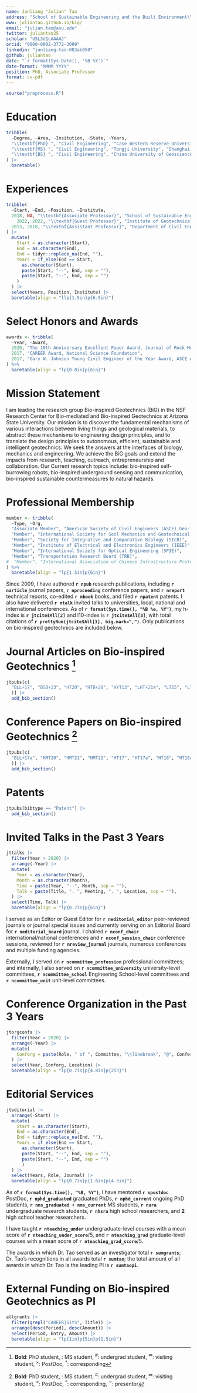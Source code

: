 ```yaml
---
name: Junliang "Julian" Tao
address: "School of Sustainable Engineering and the Built Environment\\tabularnewline Arizona State University, AZ, 85286"
www: juliantao.github.io/big/
email: "julian.tao@asu.edu"
twitter: juliantao25
scholar: "U5L3d1cAAAAJ"
orcid: "0000-0002-3772-3099"
linkedin: "junliang-tao-083ab050"
github: juliantao
date: "`r format(Sys.Date(), '%B %Y')`"
date-format: "MMMM YYYY"
position: PhD, Associate Professor
format: cv-pdf
---
```


```r
source("preprocess.R")
```

# Education 

```r
tribble(
  ~Degree, ~Area, ~Insitution, ~State, ~Years,
  "\\textbf{PhD} ", "Civil Engineering", "Case Western Reserve University", "Cleveland, US", "2013",
  "\\textbf{MS} ", "Civil Engineering", "Tongji University", "Shanghai, China", "2009",
  "\\textbf{BS} ", "Civil Engineering", "China University of Geosciences", "Wuhan, China", "2006"
) |> 
  baretable()
```

# Experiences

```r
tribble(
  ~Start, ~End, ~Position, ~Institute,
  2018, NA, "\\textbf{Associate Professor}", "School of Sustainable Engineering and the Built Environment, \\newline Arizona State University",
	2022, 2022, "\\textbf{Guest Professor}", "Institute of Geotechnical Engineering, \\newline University of Natural Resources and Life Sciences (BOKU)",
  2013, 2018, "\\textbf{Assistant Professor}", "Department of Civil Engineering, \\newline University of Akron"
) |>
  mutate(
    Start = as.character(Start),
    End = as.character(End),
    End = tidyr::replace_na(End, ""),
    Years = if_else(End == Start,
      as.character(Start),
      paste(Start, "--", End, sep = ""),
      paste(Start, "--", End, sep = "")
    )
  ) |>
  select(Years, Position, Institute) |>
  baretable(align = "llp{1.5in}p{6.5in}")
```

# Select Honors and Awards

```r
awards <- tribble(
  ~Year, ~Award,
  2020, "The 10th Anniversary Excellent Paper Award, Journal of Rock Mechanics and Geotechnical Engineering",
  2017, "CAREER Award, National Science Foundation",
  2017, "Gary W. Johnson Young Civil Engineer of the Year Award, ASCE Akron-Canton Section",
) %>%
  baretable(align = "lp{0.8in}p{6in}")
```

# Mission Statement

I am leading the research group Bio-inspired Geotechnics (BiG) in the NSF Research Center for Bio-mediated and Bio-inspired Geotechnics at Arizona State University.
Our mission is to discover the fundamental mechanisms of various interactions between living things and geological materials, to abstract these mechanisms to engineering design principles, and to translate the design principles to autonomous, efficient, sustainable and intelligent geotechnics.
We seek the answers at the interfaces of biology, mechanics and engineering. We achieve the BiG goals and extend the impacts from research, teaching, outreach, entrepreneurship and collaboration.
Our Current research topics include: bio-inspired self-burrowing robots, bio-inspired underground sensing and communication, bio-inspired sustainable countermeasures to natural hazards.

# Professional Membership

```r
member <- tribble(
  ~Type, ~Org,
  "Associate Member", "American Society of Civil Engineers (ASCE) Geo-Institute",
  "Member", "International Society for Soil Mechanics and Geotechnical Engineering (ISSMGE)",
  "Member", "Society for Integrative and Comparative Biology (SICB)",
  "Member", "Institute of Electrical and Electronics Engineers (IEEE)",
  "Member", "International Society for Optical Engineering (SPIE)",
  "Member", "Transportation Research Board (TRB)",
#  "Member", "International Association of Chinese Infrastructure Professionals (IACIP)",
) %>%
  baretable(align = "lp{1.5in}p{6in}")
```

\vspace{1.5em}

\part*{\uppercase{Publications, Intellectual Property and Invited Talks}}

Since 2009, I have authored **`r npub`** research publications, including **`r narticle`** journal papers, **`r nproceeding`** conference papers, and **`r nreport`** technical reports, co-edited **`r nbook`** books, and filed **`r npatent`** patents.
I also have delivered **`r ntalk`** invited talks to universities, local, national and international conferences.
As of **`r format(Sys.time(), "%B %e, %Y")`**, my h-index is **`r jtcite$All[2]`** and i10-index is **`r jtcite$All[3]`**, with total citations of **`r prettyNum(jtcite$All[1], big.mark=",")`**. Only publications on bio-inspired geotechnics are included below.

# Journal Articles on Bio-inspired Geotechnics [^1]

[^1]: **Bold**: PhD student, \underline{Underline}: MS student,  ^#^: undergrad student, $^\infty$: visiting student, $^\times$: PostDoc, ^\*^: corresponding

```r
jtpubs[c(
  "BLL+17", "BSB+23", "HT20", "HTB+20", "HYT13", "LHT+21a", "LT15", "LTL17", "LvT22", "MDA+22", "STL+17", "Tao21", "THT19", "THT20a", "TL15a", "TLWB18", "TSWY13", "TT22", "TY12", "TY16", "WT19", "WTB+18", "ZHT23", "ZT22a"
  )] |>
  add_bib_section()
```

# Conference Papers on Bio-inspired Geotechnics [^2]

[^2]: **Bold**: PhD student, \underline{Underline}: MS student,  ^#^: undergrad student, $^\infty$: visiting student, $^\times$: PostDoc, ^\*^: corresponding, $^\sim$: presentor

```r
jtpubs[c(
  "BLL+17a", "HMT20", "HMT21", "HMT22", "HT17", "HT17a", "HT18", "HT18a", "HT20a", "HT22", "LT17", "LTv22", "LTv23", "LTY15", "PT18", "SPT23", "STLT23", "THT20", "TT21", "TT22a", "TT23", "TT23a", "TYB11a", "WT18", "ZGT21", "ZT22", "ZT23"
  )] |>
  add_bib_section()
```

# Patents

```r
jtpubs[bibtype == "Patent"] |> 
  add_bib_section()
```

# Invited Talks in the Past 3 Years

```r
jttalks |>
  filter(Year > 2020) |>
  arrange(-Year) |>
  mutate(
    Year = as.character(Year),
    Month = as.character(Month),
    Time = paste(Year, "--", Month, sep = ""),
    Talk = paste(Title, ". ", Meeting, ". ", Location, sep = ""),
  ) |>
  select(Time, Talk) |>
  baretable(align = "lp{0.7in}p{6in}")
```

\vspace{1.5em}

\part*{\uppercase{Professional activities and service}}

I served as an Editor or Guest Editor for **`r neditorial_editor`** peer-reviewed journals or journal special issues and currently serving on an Editorial Board for **`r neditorial_board`** journal. I chaired **`r nconf_chair`** international/national conferences and **`r nconf_session_chair`** conference sessions, reviewed for **`r nreview_journal`** journals, numerous conferences and multiple funding agencies.

Externally, I served on **`r ncommittee_profession`** professional committees; and internally, I also served on **`r ncommittee_university`** university-level committees, **`r ncommittee_school`** Engineering School-level committees and **`r ncommittee_unit`** unit-level committees.

# Conference Organization in the Past 3 Years

```r
jtorgconfs |>
  filter(Year > 2020) |>
  arrange(-Year) |>
  mutate(
    Conforg = paste(Role, " of ", Committee, "\\linebreak", "@", Conference, sep = ""),
  ) |>
  select(Year, Conforg, Location) |>
  baretable(align = "lp{0.7in}p{4.8in}p{2in}")
```

# Editorial Services 

```r
jteditorial |>
  arrange(-Start) |>
  mutate(
    Start = as.character(Start),
    End = as.character(End),
    End = tidyr::replace_na(End, ""),
    Years = if_else(End == Start,
      as.character(Start),
      paste(Start, "--", End, sep = ""),
      paste(Start, "--", End, sep = "")
      )
  ) |>
  select(Years, Role, Journal) |>
  baretable(align = "lp{0.7in}p{1.6in}p{4.5in}")
```

\vspace{1.5em}

\part*{\uppercase{Mentoring and Teaching}}

As of **`r format(Sys.time(), "%B, %Y")`**, I have mentored **`r npostdoc`** PostDoc, **`r nphd_graduated`** graduated PhDs, **`r nphd_current`** ongoing PhD students, **`r nms_graduated + nms_current`** MS students, **`r nura`** undergraduate research students, **`r nhsra`** high school researchers, and **2** high school teacher researchers.

I have taught **`r nteaching_under`** undergraduate-level courses with a mean score of **`r nteaching_under_score`**/5,  and **`r nteaching_grad`** graduate-level courses with a mean score of **`r nteaching_grad_score`**/5.

\vspace{1.5em}

\part*{\uppercase{Research Support}}

The awards in which Dr. Tao served as an investigator total **`r sumgrants`**; Dr. Tao's recognitions in all awards total **`r sumtao`**; the total amount of all awards in which Dr. Tao is the leading PI is **`r sumtaopi`**.

# External Funding on Bio-inspired Geotechnics as PI

```r

allgrants |>
  filter(grepl("CAREER|SitS", Title)) |>
  arrange(desc(Period), desc(Amount)) |>
  select(Period, Entry, Amount) |>
  baretable(align = "lp{1in}p{5in}p{1.5in}")
```

